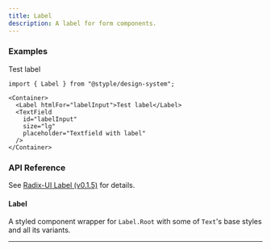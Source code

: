 ```yaml
---
title: Label
description: A label for form components.
---
```


### Examples

<Preview>
  <Container>
    <Label htmlFor="labelInput">Test label</Label>
    <TextField
      id="labelInput"
      size="lg"
      placeholder="Textfield with label"
    />
  </Container>
</Preview>

```tsx outline=true
import { Label } from "@styple/design-system";

<Container>
  <Label htmlFor="labelInput">Test label</Label>
  <TextField
    id="labelInput"
    size="lg"
    placeholder="Textfield with label"
  />
</Container>
```

### API Reference

See [Radix-UI Label (v0.1.5)](https://www.radix-ui.com/docs/primitives/components/label) for details.

#### Label

A styled component wrapper for `Label.Root` with some of `Text`'s base styles and all its variants.

---